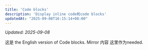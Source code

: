 ```yaml
---
title: 'Code blocks'
description: 'Display inline code和code blocks'
updatedAt: "2025-09-08T16:15:14+08:00"
---
```

<!-- UPDATED_AT -->
_Updated: 2025-09-08_

这是 the English version of Code blocks. Mirror 内容 这里作为needed.

